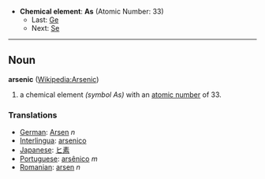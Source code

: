 *'''Chemical element''': '''As''' (Atomic Number: 33)
**Last: [[Germanium|Ge]]
**Next: [[Selenium|Se]]
----
== Noun ==
'''arsenic''' ([[en:Arsenic|Wikipedia:Arsenic]])

# a chemical element ''(symbol As)'' with an [[atomic number]] of 33.

===Translations===
*[[German]]: [[Arsen]] ''n''
*[[Interlingua]]: [[arsenico]]
*[[Japanese]]: [[ヒ素]]
*[[Portuguese]]: [[arsênico]] ''m''
*[[Romanian]]: [[arsen]] ''n''